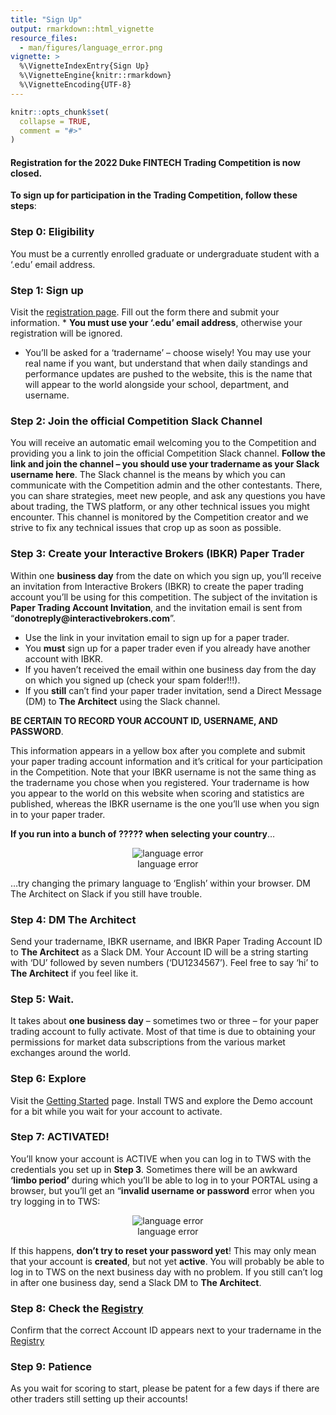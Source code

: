 ```yaml
---
title: "Sign Up"
output: rmarkdown::html_vignette
resource_files:
  - man/figures/language_error.png
vignette: >
  %\VignetteIndexEntry{Sign Up}
  %\VignetteEngine{knitr::rmarkdown}
  %\VignetteEncoding{UTF-8}
---
```


```r
knitr::opts_chunk$set(
  collapse = TRUE,
  comment = "#>"
)
```

#### Registration for the 2022 Duke FINTECH Trading Competition is now closed.

**To sign up for participation in the Trading Competition, follow these steps**:

### Step 0: Eligibility
You must be a currently enrolled graduate or undergraduate student with a
'.edu' email address.

### Step 1: Sign up
Visit the [registration
page](https://dukefinance.wufoo.com/forms/2022-duke-fintech-trading-competition/).
Fill out the form there and submit your information.
* **You must use your '.edu' email address**, otherwise your registration will
be ignored. 

* You'll be asked for a 'tradername' -- choose wisely! You may use
your real name if you want, but understand that when daily standings and
performance updates are pushed to the website, this is the name that will appear
to the world alongside your school, department, and username.
    
### Step 2: Join the official Competition Slack Channel 
You will receive an automatic email welcoming you to the Competition and
providing you a link to join the official Competition Slack channel. **Follow
the link and join the channel -- you should use your tradername as your Slack
username here**. The Slack channel is the means by which you can communicate
with the Competition admin and the other contestants. There, you can share
strategies, meet new people, and ask any questions you have about trading, the
TWS platform, or any other technical issues you might encounter. This channel is
monitored by the Competition creator and we strive to fix any technical issues
that crop up as soon as possible.
    
### Step 3: Create your Interactive Brokers (IBKR) Paper Trader
Within one **business day** from the date on which you sign up, you'll receive
an invitation from Interactive Brokers (IBKR) to create the paper trading
account you'll be using for this competition. The subject of the invitation is
**Paper Trading Account Invitation**, and the invitation email is sent from
"**donotreply@interactivebrokers.com**".
     
* Use the link in your invitation email to sign up for a paper trader.
* You **must** sign up for a paper trader even if you already have another
account with IBKR.
* If you haven't received the email within one business day from the day on
which you signed up (check your spam folder!!!).
* If you **still** can't find your paper trader invitation, send a Direct
Message (DM) to **The Architect** using the Slack channel.
    
**BE CERTAIN TO RECORD YOUR ACCOUNT ID, USERNAME, AND PASSWORD**.

This information appears in a yellow box after you complete and submit your
paper trading account information and it's critical for your participation in
the Competition. Note that your IBKR username is not the same thing as the
tradername you chose when you registered. Your tradername is how you appear to
the world on this website when scoring and statistics are published, whereas the
IBKR username is the one you'll use when you sign in to your paper trader.

**If you run into a bunch of ????? when selecting your country**...
<center>![language error](language_error.png)</center>

...try changing the primary language to 'English' within your browser. DM The
Architect on Slack if you still have trouble.

### Step 4: DM **The Architect**
Send your tradername, IBKR username, and IBKR Paper Trading Account ID to
**The Architect** as a Slack DM. Your Account ID will be a string starting with
'DU' followed by seven numbers ('DU1234567'). Feel free to say 'hi' to
**The Architect** if you feel like it.
    
### Step 5: Wait. 
It takes about **one business day** -- sometimes two or three -- for your paper
trading account to fully activate. Most of that time is due to obtaining your
permissions for market data subscriptions from the various market exchanges
around the world.

### Step 6: Explore 
Visit the [Getting Started](https://gothic-hedge-society.github.io/fintech.trading.competition/articles/fintech-trading-competition.html) 
page. Install TWS and explore the Demo account for a bit while you wait for your
account to activate.

### Step 7: ACTIVATED!
You'll know your account is ACTIVE when you can log in to TWS with the
credentials you set up in **Step 3**. Sometimes there will be an awkward
**'limbo period'** during which you'll be able to log in to your PORTAL using a
browser, but you'll get an "**invalid username or password** error when you try
logging in to TWS:

<center> ![language error](limbo_error.png) </center>

If this happens, **don't try to reset your password yet**! This may only mean
that your account is **created**, but not yet **active**. You will probably be
able to log in to TWS on the next business day with no problem. If you still
can't log in after one business day, send a Slack DM to **The Architect**.

### Step 8: Check the [Registry](https://gothic-hedge-society.github.io/fintech.trading.competition/articles/registry.html)
Confirm that the correct Account ID appears next to your tradername in the
[Registry](https://gothic-hedge-society.github.io/fintech.trading.competition/articles/registry.html)

### Step 9: Patience
As you wait for scoring to start, please be patent for a few days if there are
other traders still setting up their accounts!
